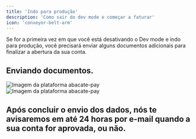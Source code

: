```yaml
---
title: 'Indo para produção'
description: 'Como sair do dev mode e começar a faturar'
icon: 'conveyor-belt-arm'
---
```


Se for a primeira vez em que você está desativando o Dev mode e indo para produção, você precisará enviar alguns documentos adicionais para finalizar a abertura da sua conta.


## <Icon icon="id-card" type="solid"/>  Enviando documentos.


<Steps>
  <Step title="Primeiro Passo">
    <Card>
  <img
    src="/images/select-button-dev.png"
    alt="Imagem da plataforma abacate-pay"
  />
  <Card title="Acesse a plataforma e no topo direito clique no botão Dev mode." img="/images/criar-chave-api">
  </Card>
</Card>
  </Step>
  <Step title="Segundo Passo">
    <Card>
  <img
    src="/images/documents-required.png"
    alt="Imagem da plataforma abacate-pay"
  />
  <Card title="Na página seguinte, preencha as informações sobre a sua empresa, os sócios e anexe os documentos pedidos."> </Card>
</Card>
</Step>
</Steps>

## Após concluir o envio dos dados, nós te avisaremos em até 24 horas por e-mail quando a sua conta for aprovada, ou não.